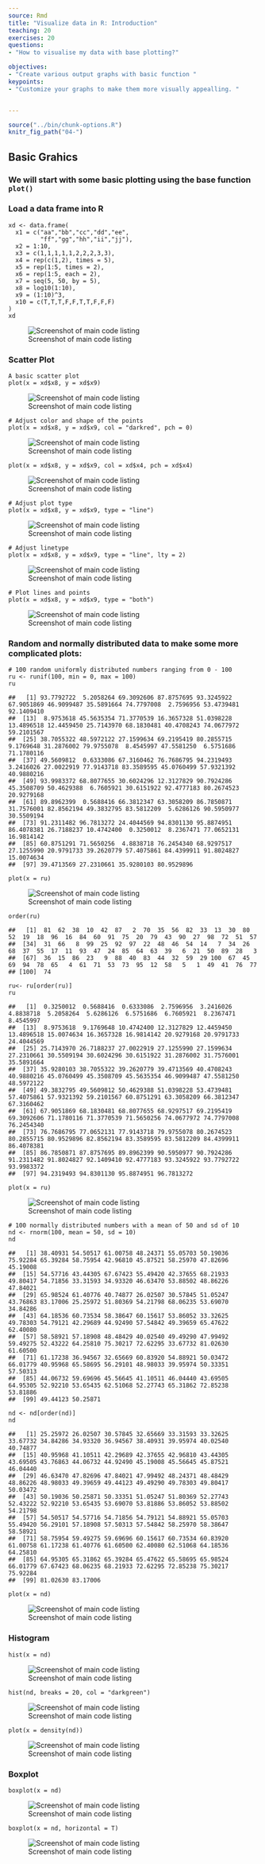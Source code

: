 ```yaml
---
source: Rmd
title: "Visualize data in R: Introduction"
teaching: 20
exercises: 20
questions:
- "How to visualise my data with base plotting?"

objectives:
- "Create various output graphs with basic function "
keypoints:
- "Customize your graphs to make them more visually appealling. "


---
```

```r
source("../bin/chunk-options.R")
knitr_fig_path("04-")
```
## Basic Grahics
### We will start with some basic plotting using the base function `plot()`

### Load a data frame into R
```
xd <- data.frame(
  x1 = c("aa","bb","cc","dd","ee",
         "ff","gg","hh","ii","jj"),
  x2 = 1:10,
  x3 = c(1,1,1,1,1,2,2,2,3,3),
  x4 = rep(c(1,2), times = 5),
  x5 = rep(1:5, times = 2),
  x6 = rep(1:5, each = 2),
  x7 = seq(5, 50, by = 5),
  x8 = log10(1:10),
  x9 = (1:10)^3,
  x10 = c(T,T,T,F,F,T,T,F,F,F)
)
xd
```
![Screenshot of main code listing](../fig/Visualize-your-data-1.png)

### Scatter Plot

```
A basic scatter plot
plot(x = xd$x8, y = xd$x9)
```
![Screenshot of main code listing](../fig/Visualize-your-data-2.png)

```
# Adjust color and shape of the points
plot(x = xd$x8, y = xd$x9, col = "darkred", pch = 0)
```
![Screenshot of main code listing](../fig/Visualize-your-data-3.png)

```
plot(x = xd$x8, y = xd$x9, col = xd$x4, pch = xd$x4)
```
![Screenshot of main code listing](../fig/Visualize-your-data-4.png)

```
# Adjust plot type 
plot(x = xd$x8, y = xd$x9, type = "line")
```

![Screenshot of main code listing](../fig/Visualize-your-data-5.png)

```
# Adjust linetype
plot(x = xd$x8, y = xd$x9, type = "line", lty = 2)
```
![Screenshot of main code listing](../fig/Visualize-your-data-6.png)

```
# Plot lines and points
plot(x = xd$x8, y = xd$x9, type = "both")
```
![Screenshot of main code listing](../fig/Visualize-your-data-7.png)

### Random and normally distributed data to make some more complicated plots:

```
# 100 random uniformly distributed numbers ranging from 0 - 100
ru <- runif(100, min = 0, max = 100)
ru
```
```
##   [1] 93.7792722  5.2058264 69.3092606 87.8757695 93.3245922 67.9051869 46.9099487 35.5891664 74.7797008  2.7596956 53.4739481 92.1409410
##  [13]  8.9753618 45.5635354 71.3770539 16.3657328 51.0398228 13.4896518 12.4459450 25.7143970 68.1830481 40.4708243 74.0677972 59.2101567
##  [25] 38.7055322 48.5972122 27.1599634 69.2195419 80.2855715  9.1769648 31.2876002 79.9755078  8.4545997 47.5581250  6.5751686 71.1780116
##  [37] 49.5609812  0.6333086 67.3160462 76.7686795 94.2319493  3.2416026 27.0022919 77.9143718 83.3589595 45.0760499 57.9321392 40.9880216
##  [49] 93.9983372 68.8077655 30.6024296 12.3127829 90.7924286 45.3508709 50.4629388  6.7605921 30.6151922 92.4777183 80.2674523 20.9279168
##  [61] 89.8962399  0.5688416 66.3812347 63.3058209 86.7850871 31.7576001 82.8562194 49.3832795 83.5812209  5.6286126 90.5950977 30.5509194
##  [73] 91.2311482 96.7813272 24.4044569 94.8301130 95.8874951 86.4078381 26.7188237 10.4742400  0.3250012  8.2367471 77.0652131 16.9814142
##  [85] 60.8751291 71.5650256  4.8838718 76.2454340 68.9297517 27.1255990 20.9791733 39.2620779 57.4075861 84.4399911 91.8024827 15.0074634
##  [97] 39.4713569 27.2310661 35.9280103 80.9529896
```
```
plot(x = ru)
```
![Screenshot of main code listing](../fig/Visualize-your-data-8.png)

```
order(ru)
```
```
##   [1]  81  62  38  10  42  87   2  70  35  56  82  33  13  30  80  52  19  18  96  16  84  60  91  75  20  79  43  90  27  98  72  51  57
##  [34]  31  66   8  99  25  92  97  22  48  46  54  14   7  34  26  68  37  55  17  11  93  47  24  85  64  63  39   6  21  50  89  28   3
##  [67]  36  15  86  23   9  88  40  83  44  32  59  29 100  67  45  69  94  78  65   4  61  71  53  73  95  12  58   5   1  49  41  76  77
## [100]  74
```
```
ru<- ru[order(ru)]
ru
```
```
##   [1]  0.3250012  0.5688416  0.6333086  2.7596956  3.2416026  4.8838718  5.2058264  5.6286126  6.5751686  6.7605921  8.2367471  8.4545997
##  [13]  8.9753618  9.1769648 10.4742400 12.3127829 12.4459450 13.4896518 15.0074634 16.3657328 16.9814142 20.9279168 20.9791733 24.4044569
##  [25] 25.7143970 26.7188237 27.0022919 27.1255990 27.1599634 27.2310661 30.5509194 30.6024296 30.6151922 31.2876002 31.7576001 35.5891664
##  [37] 35.9280103 38.7055322 39.2620779 39.4713569 40.4708243 40.9880216 45.0760499 45.3508709 45.5635354 46.9099487 47.5581250 48.5972122
##  [49] 49.3832795 49.5609812 50.4629388 51.0398228 53.4739481 57.4075861 57.9321392 59.2101567 60.8751291 63.3058209 66.3812347 67.3160462
##  [61] 67.9051869 68.1830481 68.8077655 68.9297517 69.2195419 69.3092606 71.1780116 71.3770539 71.5650256 74.0677972 74.7797008 76.2454340
##  [73] 76.7686795 77.0652131 77.9143718 79.9755078 80.2674523 80.2855715 80.9529896 82.8562194 83.3589595 83.5812209 84.4399911 86.4078381
##  [85] 86.7850871 87.8757695 89.8962399 90.5950977 90.7924286 91.2311482 91.8024827 92.1409410 92.4777183 93.3245922 93.7792722 93.9983372
##  [97] 94.2319493 94.8301130 95.8874951 96.7813272
```

```
plot(x = ru)
```
![Screenshot of main code listing](../fig/Visualize-your-data-9.png)

```
# 100 normally distributed numbers with a mean of 50 and sd of 10
nd <- rnorm(100, mean = 50, sd = 10)
nd
```
```
##   [1] 38.40931 54.50517 61.00758 48.24371 55.05703 50.19036 75.92284 65.39284 58.75954 42.96810 45.87521 58.25970 47.82696 45.19008
##  [15] 54.57716 43.44305 67.67423 55.49420 42.37655 68.21933 49.80417 54.71856 33.31593 34.93320 46.63470 53.88502 48.86226 47.84021
##  [29] 65.98524 61.40776 40.74877 26.02507 30.57845 51.05247 43.76863 83.17006 25.25972 51.80369 54.21798 68.06235 53.69070 34.84286
##  [43] 64.18536 60.73534 58.38647 60.15617 53.86052 33.32625 49.78303 54.79121 42.29689 44.92490 57.54842 49.39659 65.47622 62.40080
##  [57] 58.58921 57.18908 48.48429 40.02540 49.49290 47.99492 59.49275 52.43222 64.25810 75.30217 72.62295 33.67732 81.02630 61.60500
##  [71] 61.17238 36.94567 32.65669 60.83920 54.88921 50.03472 66.01779 40.95968 65.58695 56.29101 48.98033 39.95974 50.33351 57.50313
##  [85] 44.06732 59.69696 45.56645 41.10511 46.04440 43.69505 64.95305 52.92210 53.65435 62.51068 52.27743 65.31862 72.85238 53.81886
##  [99] 49.44123 50.25871
```
```
nd <- nd[order(nd)]
nd
```
```
##   [1] 25.25972 26.02507 30.57845 32.65669 33.31593 33.32625 33.67732 34.84286 34.93320 36.94567 38.40931 39.95974 40.02540 40.74877
##  [15] 40.95968 41.10511 42.29689 42.37655 42.96810 43.44305 43.69505 43.76863 44.06732 44.92490 45.19008 45.56645 45.87521 46.04440
##  [29] 46.63470 47.82696 47.84021 47.99492 48.24371 48.48429 48.86226 48.98033 49.39659 49.44123 49.49290 49.78303 49.80417 50.03472
##  [43] 50.19036 50.25871 50.33351 51.05247 51.80369 52.27743 52.43222 52.92210 53.65435 53.69070 53.81886 53.86052 53.88502 54.21798
##  [57] 54.50517 54.57716 54.71856 54.79121 54.88921 55.05703 55.49420 56.29101 57.18908 57.50313 57.54842 58.25970 58.38647 58.58921
##  [71] 58.75954 59.49275 59.69696 60.15617 60.73534 60.83920 61.00758 61.17238 61.40776 61.60500 62.40080 62.51068 64.18536 64.25810
##  [85] 64.95305 65.31862 65.39284 65.47622 65.58695 65.98524 66.01779 67.67423 68.06235 68.21933 72.62295 72.85238 75.30217 75.92284
##  [99] 81.02630 83.17006
```
```
plot(x = nd)
```
![Screenshot of main code listing](../fig/Visualize-your-data-10.png)

### Histogram

```
hist(x = nd)
```
![Screenshot of main code listing](../fig/Visualize-your-data-11.png)

```
hist(nd, breaks = 20, col = "darkgreen")
```
![Screenshot of main code listing](../fig/Visualize-your-data-12.png)

```
plot(x = density(nd))
```
![Screenshot of main code listing](../fig/Visualize-your-data-13.png)

### Boxplot
```
boxplot(x = nd)
```
![Screenshot of main code listing](../fig/Visualize-your-data-14.png)

```
boxplot(x = nd, horizontal = T)
```
![Screenshot of main code listing](../fig/Visualize-your-data-15.png)

